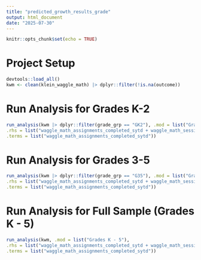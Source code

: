 ```yaml
---
title: "predicted_growth_results_grade"
output: html_document
date: "2025-07-30"
---
```


```r
knitr::opts_chunk$set(echo = TRUE)
```


# Project Setup

```r
devtools::load_all()
kwm <- clean(klein_waggle_math) |> dplyr::filter(!is.na(outcome))
```


# Run Analysis for Grades K-2

```r
run_analysis(kwm |> dplyr::filter(grade_grp == "GK2"), .mod = list("Grades K - 2"),
.rhs = list("waggle_math_assignments_completed_sytd + waggle_math_session_count_sytd + waggle_math_total_time_sytd_minutes + grade"),
.terms = list("waggle_math_assignments_completed_sytd"))
```


# Run Analysis for Grades 3-5

```r
run_analysis(kwm |> dplyr::filter(grade_grp == "G35"), .mod = list("Grades 3 - 5"),
.rhs = list("waggle_math_assignments_completed_sytd + waggle_math_session_count_sytd + waggle_math_total_time_sytd_minutes + grade"),
.terms = list("waggle_math_assignments_completed_sytd"))
```


# Run Analysis for Full Sample (Grades K - 5)

```r
run_analysis(kwm, .mod = list("Grades K - 5"),
.rhs = list("waggle_math_assignments_completed_sytd + waggle_math_session_count_sytd + waggle_math_total_time_sytd_minutes + grade"),
.terms = list("waggle_math_assignments_completed_sytd"))
```

